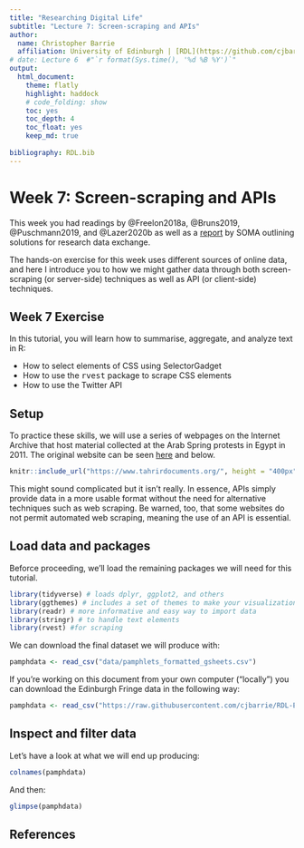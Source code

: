 ```yaml
---
title: "Researching Digital Life"
subtitle: "Lecture 7: Screen-scraping and APIs"
author:
  name: Christopher Barrie
  affiliation: University of Edinburgh | [RDL](https://github.com/cjbarrie/RDL-Ed)
# date: Lecture 6  #"`r format(Sys.time(), '%d %B %Y')`"
output: 
  html_document:
    theme: flatly
    highlight: haddock
    # code_folding: show
    toc: yes
    toc_depth: 4
    toc_float: yes
    keep_md: true
    
bibliography: RDL.bib    
---
```



# Week 7: Screen-scraping and APIs

This week you had readings by @Freelon2018a, @Bruns2019, @Puschmann2019, and @Lazer2020b as well as a [report](https://www.disinfobservatory.org/download/26541) by SOMA outlining solutions for research data exchange. 

The hands-on exercise for this week uses different sources of online data, and here I introduce you to how we might gather data through both screen-scraping (or server-side) techniques as well as API (or client-side) techniques.

## Week 7 Exercise 

In this tutorial, you will learn how to summarise, aggregate, and analyze text in R:

* How to select elements of CSS using SelectorGadget
* How to use the <tt>rvest</tt> package to scrape CSS elements
* How to use the Twitter API

## Setup 

To practice these skills, we will use a series of webpages on the Internet Archive that host material collected at the Arab Spring protests in Egypt in 2011. The original website can be seen [here](https://www.tahrirdocuments.org/) and below.

```r
knitr::include_url("https://www.tahrirdocuments.org/", height = "400px")
```

This might sound complicated but it isn't really. In essence, APIs simply provide data in a more usable format without the need for alternative techniques such as web scraping. Be warned, too, that some websites do not permit automated web scraping, meaning the use of an API is essential.

##  Load data and packages 

Beforce proceeding, we'll load the remaining packages we will need for this tutorial.

```r
library(tidyverse) # loads dplyr, ggplot2, and others
library(ggthemes) # includes a set of themes to make your visualizations look nice!
library(readr) # more informative and easy way to import data
library(stringr) # to handle text elements
library(rvest) #for scraping
```

We can download the final dataset we will produce with:

```r
pamphdata <- read_csv("data/pamphlets_formatted_gsheets.csv")
```

If you're working on this document from your own computer ("locally") you can download the Edinburgh Fringe data in the following way:

```r
pamphdata <- read_csv("https://raw.githubusercontent.com/cjbarrie/RDL-Ed/main/03-screenscrape-apis/data/pamphlets_formatted_gsheets.csv")
```


## Inspect and filter data 

Let's have a look at what we will end up producing:

```r
colnames(pamphdata)
```

And then: 

```r
glimpse(pamphdata)
```


## References 